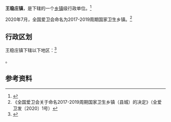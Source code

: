 {{中国乡级行政区|12/01/11/106/000
| 电话区号 = 22
}}

'''王稳庄镇'''，是{{PRC admin/fullname|12/01/11/106/000|3}}下辖的一个[[乡镇|乡镇]]级行政单位。<ref>{{PRC admin/ref sgc|{{PRC admin/parent|12/01/11/106/000}}}}</ref>

2020年7月，全国爱卫会命名{{PAGENAMEBASE}}为2017-2019周期国家卫生乡镇。<ref>《全国爱卫会关于命名2017-2019周期国家卫生乡镇（县城）的决定》（全爱卫发〔2020〕1号）</ref>

== 行政区划 ==

王稳庄镇下辖以下地区：<ref>{{PRC admin/ref sgc|12/01/11/106/000}}</ref>

{{PRC admin/children|12/01/11/106/000}}。

== 参考资料 ==
{{reflist}}

{{PRC admin/navcat|12/01/11/106/000}}